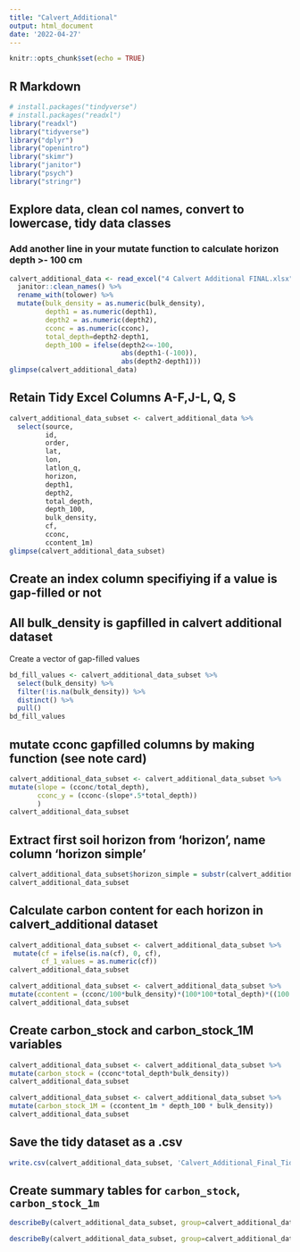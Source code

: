 ```yaml
---
title: "Calvert_Additional"
output: html_document
date: '2022-04-27'
---
```


```r
knitr::opts_chunk$set(echo = TRUE)
```

## R Markdown

```r
# install.packages("tindyverse")
# install.packages("readxl")
library("readxl")
library("tidyverse")
library("dplyr")
library("openintro")
library("skimr")
library("janitor")
library("psych")
library("stringr")
```
## Explore data, clean col names, convert to lowercase, tidy data classes

### Add another line in your mutate function to calculate horizon depth >- 100 cm

```r

calvert_additional_data <- read_excel("4 Calvert Additional FINAL.xlsx") %>%  
  janitor::clean_names() %>% 
  rename_with(tolower) %>%
  mutate(bulk_density = as.numeric(bulk_density),
         depth1 = as.numeric(depth1),
         depth2 = as.numeric(depth2),
         cconc = as.numeric(cconc),
         total_depth=depth2-depth1,
         depth_100 = ifelse(depth2<=-100,
                            abs(depth1-(-100)),
                            abs(depth2-depth1)))
glimpse(calvert_additional_data)
```
## Retain Tidy Excel Columns A-F,J-L, Q, S

```r
calvert_additional_data_subset <- calvert_additional_data %>% 
  select(source, 
         id, 
         order, 
         lat, 
         lon, 
         latlon_q, 
         horizon, 
         depth1, 
         depth2, 
         total_depth,
         depth_100,
         bulk_density, 
         cf, 
         cconc,
         ccontent_1m)
glimpse(calvert_additional_data_subset)
``` 
## Create an index column specifiying if a value is gap-filled or not
## All bulk_density is gapfilled in calvert additional dataset

Create a vector of gap-filled values

```r
bd_fill_values <- calvert_additional_data_subset %>%
  select(bulk_density) %>%
  filter(!is.na(bulk_density)) %>% 
  distinct() %>% 
  pull() 
bd_fill_values
```

## mutate cconc gapfilled columns by making function (see note card)

```r
calvert_additional_data_subset <- calvert_additional_data_subset %>%
mutate(slope = (cconc/total_depth),
       cconc_y = (cconc-(slope*.5*total_depth))
       )
calvert_additional_data_subset
```


## Extract first soil horizon from 'horizon', name column 'horizon simple'
```r
calvert_additional_data_subset$horizon_simple = substr(calvert_additional_data_subset$horizon,1,1)
calvert_additional_data_subset
```
## Calculate carbon content for each horizon in calvert_additional dataset

```r
calvert_additional_data_subset <- calvert_additional_data_subset %>%
 mutate(cf = ifelse(is.na(cf), 0, cf),
        cf_1_values = as.numeric(cf))
calvert_additional_data_subset
```

```r
calvert_additional_data_subset <- calvert_additional_data_subset %>%
mutate(ccontent = (cconc/100*bulk_density)*(100*100*total_depth)*((100 - cf)/100))
calvert_additional_data_subset
```
## Create carbon_stock and carbon_stock_1M variables
```r
calvert_additional_data_subset <- calvert_additional_data_subset %>%
mutate(carbon_stock = (cconc*total_depth*bulk_density))
calvert_additional_data_subset
```
```r
calvert_additional_data_subset <- calvert_additional_data_subset %>%
mutate(carbon_stock_1M = (ccontent_1m * depth_100 * bulk_density))
calvert_additional_data_subset
```

## Save the tidy dataset as a .csv

```r
write.csv(calvert_additional_data_subset, 'Calvert_Additional_Final_Tidy.csv')
```

## Create summary tables for `carbon_stock`, `carbon_stock_1m`

```r
describeBy(calvert_additional_data_subset, group=calvert_additional_data_subset$carbon_stock)
```

```r
describeBy(calvert_additional_data_subset, group=calvert_additional_data_subset$carbon_stock_1m)
```
